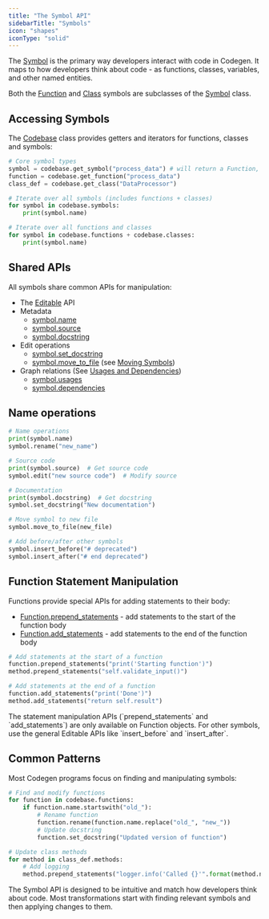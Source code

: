 ```yaml
---
title: "The Symbol API"
sidebarTitle: "Symbols"
icon: "shapes"
iconType: "solid"
---
```


The [Symbol](/api-reference/core/Symbol) is the primary way developers interact with code in Codegen. It maps to how developers think about code - as functions, classes, variables, and other named entities.

Both the [Function](/api-reference/core/Function) and [Class](/api-reference/core/Class) symbols are subclasses of the [Symbol](/api-reference/core/Symbol) class.

## Accessing Symbols

The [Codebase](/api-reference/core/Codebase) class provides getters and iterators for functions, classes and symbols:

```python
# Core symbol types
symbol = codebase.get_symbol("process_data") # will return a Function, Class, etc.
function = codebase.get_function("process_data")
class_def = codebase.get_class("DataProcessor")

# Iterate over all symbols (includes functions + classes)
for symbol in codebase.symbols:
    print(symbol.name)

# Iterate over all functions and classes
for symbol in codebase.functions + codebase.classes:
    print(symbol.name)
```

## Shared APIs

All symbols share common APIs for manipulation:

- The [Editable](/api-reference/core/Editable) API
- Metadata
  - [symbol.name](/api-reference/core/Symbol#name)
  - [symbol.source](/api-reference/core/Symbol#source)
  - [symbol.docstring](/api-reference/core/Symbol#docstring)
- Edit operations
  - [symbol.set_docstring](/api-reference/core/Symbol#add_comment)
  - [symbol.move_to_file](/api-reference/core/Symbol#move-to-file) (see [Moving Symbols](/building-with-codegen/moving-symbols))
- Graph relations (See [Usages and Dependencies](/building-with-codegen/dependencies-and-usages))
  - [symbol.usages](/api-reference/core/Symbol#usages)
  - [symbol.dependencies](/api-reference/core/Symbol#dependencies)

## Name operations

```python
# Name operations
print(symbol.name)
symbol.rename("new_name")

# Source code
print(symbol.source)  # Get source code
symbol.edit("new source code")  # Modify source

# Documentation
print(symbol.docstring)  # Get docstring
symbol.set_docstring("New documentation")

# Move symbol to new file
symbol.move_to_file(new_file)

# Add before/after other symbols
symbol.insert_before("# deprecated")
symbol.insert_after("# end deprecated")
```

## Function Statement Manipulation

Functions provide special APIs for adding statements to their body:

- [Function.prepend_statements](/api-reference/core/Function#prepend_statements) - add statements to the start of the function body
- [Function.add_statements](/api-reference/core/Function#add_statements) - add statements to the end of the function body

```python
# Add statements at the start of a function
function.prepend_statements("print('Starting function')")
method.prepend_statements("self.validate_input()")

# Add statements at the end of a function
function.add_statements("print('Done')")
method.add_statements("return self.result")
```

<Note>
  The statement manipulation APIs (`prepend_statements` and `add_statements`)
  are only available on Function objects. For other symbols, use the general
  Editable APIs like `insert_before` and `insert_after`.
</Note>

## Common Patterns

Most Codegen programs focus on finding and manipulating symbols:

```python
# Find and modify functions
for function in codebase.functions:
    if function.name.startswith("old_"):
        # Rename function
        function.rename(function.name.replace("old_", "new_"))
        # Update docstring
        function.set_docstring("Updated version of function")

# Update class methods
for method in class_def.methods:
    # Add logging
    method.prepend_statements("logger.info('Called {}'".format(method.name))
```

<Note>
  The Symbol API is designed to be intuitive and match how developers think
  about code. Most transformations start with finding relevant symbols and then
  applying changes to them.
</Note>
